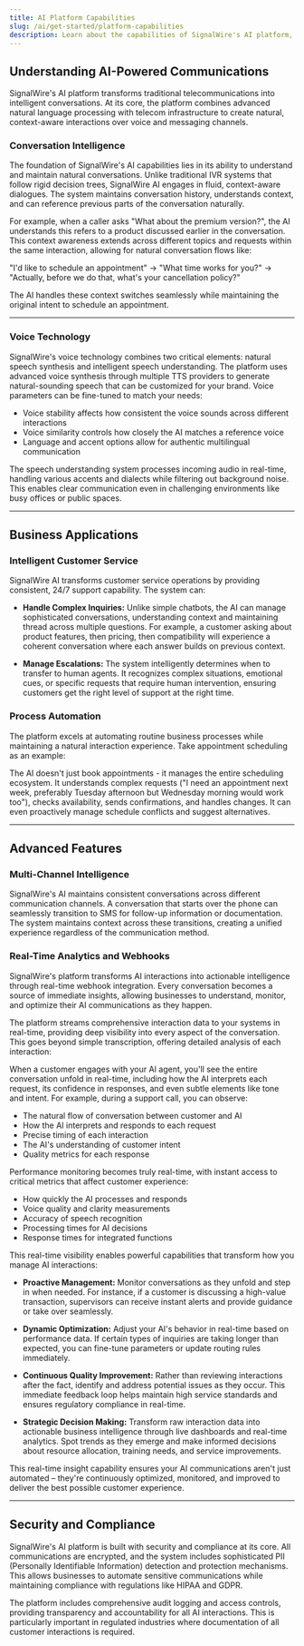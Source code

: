 ```yaml
---
title: AI Platform Capabilities
slug: /ai/get-started/platform-capabilities
description: Learn about the capabilities of SignalWire's AI platform, including natural language processing, voice technology, business applications, advanced features, multi-channel intelligence, real-time analytics, and security.
---
```


## Understanding AI-Powered Communications

SignalWire's AI platform transforms traditional telecommunications into intelligent conversations. At its core, the platform combines advanced natural language processing with telecom infrastructure to create natural, context-aware interactions over voice and messaging channels.

### Conversation Intelligence

The foundation of SignalWire's AI capabilities lies in its ability to understand and maintain natural conversations. 
Unlike traditional IVR systems that follow rigid decision trees, SignalWire AI engages in fluid, context-aware dialogues. The system maintains conversation history,
understands context, and can reference previous parts of the conversation naturally.

For example, when a caller asks "What about the premium version?", the AI understands this refers to a product discussed
earlier in the conversation. This context awareness extends across different topics and requests within the same interaction, allowing for natural conversation
flows like:

"I'd like to schedule an appointment" → "What time works for you?" → "Actually, before we do that, what's your cancellation policy?"

The AI handles these context switches seamlessly while maintaining the original intent to schedule an appointment.

---

### Voice Technology

SignalWire's voice technology combines two critical elements: natural speech synthesis and intelligent speech understanding. 
The platform uses advanced voice synthesis through multiple TTS providers to generate natural-sounding speech that can be customized for your brand.
Voice parameters can be fine-tuned to match your needs:

- Voice stability affects how consistent the voice sounds across different interactions
- Voice similarity controls how closely the AI matches a reference voice
- Language and accent options allow for authentic multilingual communication

The speech understanding system processes incoming audio in real-time, handling various accents and dialects while filtering out background noise. This enables clear communication even in challenging environments like busy offices or public spaces.

---

## Business Applications

### Intelligent Customer Service

SignalWire AI transforms customer service operations by providing consistent, 24/7 support capability. The system can:

- **Handle Complex Inquiries:** Unlike simple chatbots, the AI can manage sophisticated conversations, understanding context and maintaining thread across multiple questions. For example, a customer asking about product features, then pricing, then compatibility will experience a coherent conversation where each answer builds on previous context.

- **Manage Escalations:** The system intelligently determines when to transfer to human agents. It recognizes complex situations, emotional cues, or specific requests that require human intervention, ensuring customers get the right level of support at the right time.

### Process Automation

The platform excels at automating routine business processes while maintaining a natural interaction experience. Take appointment scheduling as an example:

The AI doesn't just book appointments - it manages the entire scheduling ecosystem. It understands complex requests ("I need an appointment next week, preferably Tuesday afternoon but Wednesday morning would work too"), checks availability, sends confirmations, and handles changes. It can even proactively manage schedule conflicts and suggest alternatives.

---

## Advanced Features

### Multi-Channel Intelligence

SignalWire's AI maintains consistent conversations across different communication channels. A conversation that starts over the phone can seamlessly transition to SMS for follow-up information or documentation. The system maintains context across these transitions, creating a unified experience regardless of the communication method.

### Real-Time Analytics and Webhooks

SignalWire's platform transforms AI interactions into actionable intelligence through real-time webhook integration. Every conversation becomes a source of immediate insights, allowing businesses to understand, monitor, and optimize their AI communications as they happen.

The platform streams comprehensive interaction data to your systems in real-time, providing deep visibility into every aspect of the conversation. This goes beyond simple transcription, offering detailed analysis of each interaction:

When a customer engages with your AI agent, you'll see the entire conversation unfold in real-time, including how the AI interprets each request, its confidence in responses, and even subtle elements like tone and intent. For example, during a support call, you can observe:

- The natural flow of conversation between customer and AI
- How the AI interprets and responds to each request
- Precise timing of each interaction
- The AI's understanding of customer intent
- Quality metrics for each response

Performance monitoring becomes truly real-time, with instant access to critical metrics that affect customer experience:

- How quickly the AI processes and responds
- Voice quality and clarity measurements
- Accuracy of speech recognition
- Processing times for AI decisions
- Response times for integrated functions



This real-time visibility enables powerful capabilities that transform how you manage AI interactions:

- **Proactive Management:** Monitor conversations as they unfold and step in when needed. For instance, if a customer is discussing a high-value transaction, supervisors can receive instant alerts and provide guidance or take over seamlessly.

- **Dynamic Optimization:** Adjust your AI's behavior in real-time based on performance data. If certain types of inquiries are taking longer than expected, you can fine-tune parameters or update routing rules immediately.

- **Continuous Quality Improvement:** Rather than reviewing interactions after the fact, identify and address potential issues as they occur. This immediate feedback loop helps maintain high service standards and ensures regulatory compliance in real-time.

- **Strategic Decision Making:** Transform raw interaction data into actionable business intelligence through live dashboards and real-time analytics. Spot trends as they emerge and make informed decisions about resource allocation, training needs, and service improvements.


This real-time insight capability ensures your AI communications aren't just automated – they're continuously optimized, monitored, and improved to deliver the best possible customer experience.

---

## Security and Compliance

SignalWire's AI platform is built with security and compliance at its core. All communications are encrypted, and the system includes sophisticated PII (Personally Identifiable Information) detection and protection mechanisms. This allows businesses to automate sensitive communications while maintaining compliance with regulations like HIPAA and GDPR.

The platform includes comprehensive audit logging and access controls, providing transparency and accountability for all AI interactions. This is particularly important in regulated industries where documentation of all customer interactions is required. 
